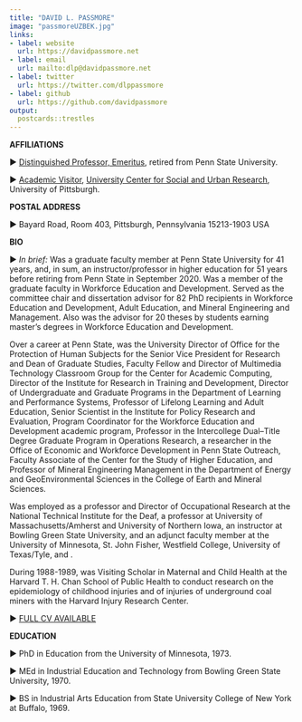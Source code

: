 ```yaml
---
title: "DAVID L. PASSMORE"
image: "passmoreUZBEK.jpg"
links:
- label: website
  url: https://davidpassmore.net
- label: email
  url: mailto:dlp@davidpassmore.net
- label: twitter
  url: https://twitter.com/dlppassmore
- label: github
  url: https://github.com/davidpassmore
output:
  postcards::trestles
---
```

 
**AFFILIATIONS**

► [Distinguished Professor, Emeritus](https://policy.psu.edu/policies/ac10#H), retired from Penn State University.

► [Academic Visitor](https://visitor.pitt.edu/), [University Center for Social and Urban Research](https://my.pitt.edu/task/all/social-and-urban-research), University of Pittsburgh</a>.

**POSTAL ADDRESS**

► Bayard Road, Room 403, Pittsburgh, Pennsylvania 15213-1903 USA

**BIO**

► *In brief:* Was a graduate faculty member at Penn State University for 41 years, and, in sum, an instructor/professor in higher education for 51 years before retiring from Penn State in September 2020. Was a member of the graduate faculty in Workforce Education and Development. Served as the committee chair and dissertation advisor for 82 PhD recipients in Workforce Education and Development, Adult Education, and Mineral Engineering and Management. Also was the advisor for 20 theses by students earning master’s degrees in Workforce Education and Development.

Over a career at Penn State, was the University Director of Office for the Protection of Human Subjects for the Senior Vice President for Research and Dean of Graduate Studies, Faculty Fellow and Director of Multimedia Technology Classroom Group for the Center for Academic Computing, Director of the Institute for Research in Training and Development, Director of Undergraduate and Graduate Programs in the Department of Learning and Performance Systems, Professor of Lifelong Learning and Adult Education, Senior Scientist in the Institute for Policy Research and Evaluation, Program Coordinator for the Workforce Education and Development academic program, Professor in the Intercollege Dual–Title Degree Graduate Program in Operations Research, a researcher in the Office of Economic and Workforce Development in Penn State Outreach, Faculty Associate of the Center for the Study of Higher Education, and Professor of Mineral Engineering Management in the Department of Energy and GeoEnvironmental Sciences in the College of Earth and Mineral Sciences.

Was employed as a professor and Director of Occupational Research at the National Technical Institute for the Deaf, a professor at University of Massachusetts/Amherst and University of Northern Iowa, an instructor at Bowling Green State University, and an adjunct faculty member at the University of Minnesota, St. John Fisher, Westfield College, University of Texas/Tyle, and .

During 1988-1989, was Visiting Scholar in Maternal and Child Health at the Harvard T. H. Chan School of Public Health to conduct research on the epidemiology of childhood injuries and of injuries of underground coal miners with the Harvard Injury Research Center.

► [FULL CV AVAILABLE](https://davidpassmore.net/documents/dlp/Vitae.pdf)

**EDUCATION**

► PhD in Education from the University of Minnesota, 1973.

► MEd in Industrial Education and Technology from Bowling Green State University, 1970.

► BS in Industrial Arts Education from State University College of New York at Buffalo, 1969.
	

   